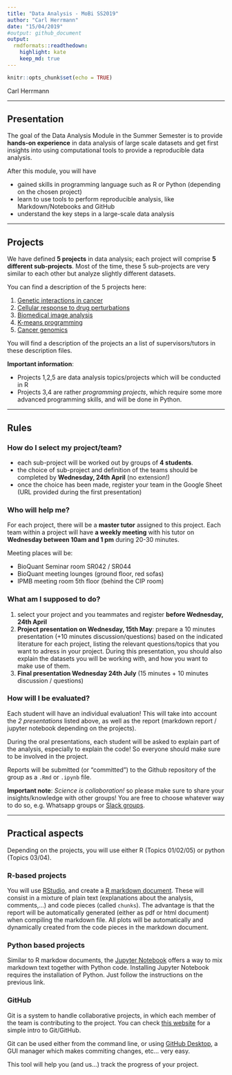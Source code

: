 ```yaml
---
title: "Data Analysis - MoBi SS2019"
author: "Carl Herrmann"
date: "15/04/2019"
#output: github_document
output:
  rmdformats::readthedown:
    highlight: kate
    keep_md: true
---
```

```r
knitr::opts_chunk$set(echo = TRUE)
```

Carl Herrmann

----------

## Presentation


The goal of the Data Analysis Module in the Summer Semester is to provide **hands-on experience** in data analysis of large scale datasets and get first insights into using computational tools to provide a reproducible data analysis.

After this module, you will have

* gained skills in programming language such as R or Python (depending on the chosen project)
* learn to use tools to perform reproducible analysis, like Markdown/Notebooks and GitHub
* understand the key steps in a large-scale data analysis

----------

## Projects

We have defined **5 projects** in data analysis; each project will comprise **5 different sub-projects**. Most of the time, these 5 sub-projects are very similar to each other but analyze slightly different datasets.

You can find a description of the 5 projects here:

1. [Genetic interactions in cancer](https://github.com/datascience-mobi/01-genetic-interactions-in-cancer)
2. [Cellular response to drug perturbations](https://github.com/datascience-mobi/02-cellular-response-to-drug-pertubations)
3. [Biomedical image analysis](https://github.com/datascience-mobi/03-biomedical-image-analysis)
4. [K-means programming](https://github.com/datascience-mobi/04-kmeans)
5. [Cancer genomics](https://github.com/datascience-mobi/05-cancer-genomics)

You will find a description of the projects an a list of supervisors/tutors in these description files.

**Important information**:

* Projects 1,2,5 are data analysis topics/projects which will be conducted in R
* Projects 3,4 are rather *programming projects*, which require some more advanced programming skills, and will be done in Python.

----------

## Rules

### How do I select my project/team?

* each sub-project will be worked out by groups of **4 students**. 
* the choice of sub-project and definition of the teams should be completed by **Wednesday, 24th April** (no extension!)
* once the choice has been made, register your team in the Google Sheet (URL provided during the first presentation)

### Who will help me?

For each project, there will be a **master tutor** assigned to this project. Each team within a project will have **a weekly meeting** with his tutor on **Wednesday between 10am and 1 pm** during 20-30 minutes.

Meeting places will be:

* BioQuant Seminar room SR042 / SR044
* BioQuant meeting lounges (ground floor, red sofas)
* IPMB meeting room 5th floor (behind the CIP room)

### What am I supposed to do?

1. select your project and you teammates and register **before Wednesday, 24th April**
2. **Project presentation on Wednesday, 15th May**: prepare a 10 minutes presentation (+10 minutes discussion/questions) based on the indicated literature for each project, listing the relevant questions/topics that you want to adress in your project. During this presentation, you should also explain the datasets you will be working with, and how you want to make use of them. 
3. **Final presentation Wednesday 24th July** (15 minutes + 10 minutes discussion / questions)

### How will I be evaluated?

Each student will have an individual evaluation! This will take into account the *2 presentations* listed above, as well as the report (markdown report / jupyter notebook depending on the projects).

During the oral presentations, each student will be asked to explain part of the analysis, especially to explain the code! So everyone should make sure to be involved in the project.

Reports will be submitted (or "committed") to the Github repository of the group as a `.Rmd` or `.ipynb` file.

**Important note**: *Science is collaboration!* so please make sure to share your insights/knowledge with other groups! You are free to choose whatever way to do so, e.g. Whatsapp groups or [Slack groups](https://slack.com/intl/de-de/).

----------

## Practical aspects

Depending on the projects, you will use either R (Topics 01/02/05) or python (Topics 03/04). 

### R-based projects

You will use [RStudio](https://www.rstudio.com/), and create a [R markdown document](https://rmarkdown.rstudio.com/). These will consist in a mixture of plain text (explanations about the analysis, comments,...) and code pieces (called `chunks`). The advantage is that the report will be automatically generated (either as pdf or html document) when compiling the markdown file. All plots will be automatically and dynamically created from the code pieces in the markdown document.

### Python based projects

Similar to R markdow documents, the [Jupyter Notebook](https://jupyter.org/) offers a way to mix markdown text together with Python code. Installing Jupyter Notebook requires the installation of Python. Just follow the instructions on the previous link.


### GitHub

Git is a system to handle collaborative projects, in which each member of the team is contributing to the project. You can check [this website](https://guides.github.com/activities/hello-world/) for a simple intro to Git/GitHub.

Git can be used either from the command line, or using [GitHub Desktop](https://desktop.github.com/), a GUI manager which makes commiting changes, etc... very easy.

This tool will help you (and us...) track the progress of your project.



